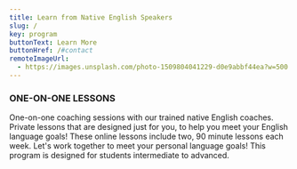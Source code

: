 ```yaml
---
title: Learn from Native English Speakers
slug: /
key: program
buttonText: Learn More
buttonHref: /#contact
remoteImageUrl:
  - https://images.unsplash.com/photo-1509804041229-d0e9abbf44ea?w=500
---
```


### ONE-ON-ONE LESSONS

One-on-one coaching sessions with our trained native English coaches. Private lessons that are designed just for you, to help you meet your English language goals! These online lessons include two, 90 minute lessons each week. Let's work together to meet your personal language goals! This program is designed for students intermediate to advanced.

